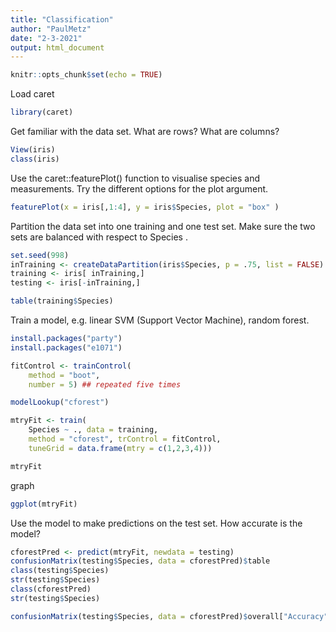 ```yaml
---
title: "Classification"
author: "PaulMetz"
date: "2-3-2021"
output: html_document
---
```


```r
knitr::opts_chunk$set(echo = TRUE)
```

Load caret

```r
library(caret)
```

Get familiar with the data set. What are rows? What are columns?

```r
View(iris)
class(iris)
```

Use the caret::featurePlot() function to visualise species and measurements. Try the different options for the plot argument.

```r
featurePlot(x = iris[,1:4], y = iris$Species, plot = "box" )
```

Partition the data set into one training and one test set. Make sure the two sets are balanced with respect to Species .

```r
set.seed(998)
inTraining <- createDataPartition(iris$Species, p = .75, list = FALSE)
training <- iris[ inTraining,]
testing <- iris[-inTraining,]
```

```r
table(training$Species)
```
Train a model, e.g. linear SVM (Support Vector Machine), random forest.

```r
install.packages("party")
install.packages("e1071")

fitControl <- trainControl(
    method = "boot", 
    number = 5) ## repeated five times

modelLookup("cforest")

mtryFit <- train(
    Species ~ ., data = training,
    method = "cforest", trControl = fitControl,
    tuneGrid = data.frame(mtry = c(1,2,3,4)))

mtryFit
```

graph

```r
ggplot(mtryFit)
```




Use the model to make predictions on the test set. How accurate is the model?

```r
cforestPred <- predict(mtryFit, newdata = testing)
confusionMatrix(testing$Species, data = cforestPred)$table
class(testing$Species)
str(testing$Species)
class(cforestPred)
str(testing$Species)
```

```r
confusionMatrix(testing$Species, data = cforestPred)$overall["Accuracy"]
```
















